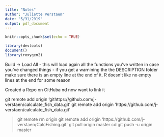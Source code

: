 ```yaml
---
title: "Notes"
author: "Juliette Verstaen"
date: "5/31/2019"
output: pdf_document
---
```


```r
knitr::opts_chunk$set(echo = TRUE)
```

```r

library(devtools)
document()
library(roxygen2)

```

Build -> Load All
- this will load again all the functions you've written in case you've changed things
- if you get a warnining the the DESCRIPTION folder make sure there is an empty line at the end of it. R doesn't like no empty lines at the end for some reason

Created a Repo on GitHuba nd now want to link it

git remote add origin 'githttps://github.com/j-verstaen/calculate_fish_data.git'
git remote add origin 'https://github.com/j-verstaen/calculate_fish_data.git'


> git remote rm origin
> git remote add origin 'https://github.com/j-verstaen/CalcFishing.git'
> git pull origin master
> cd 
> git push -u origin master








